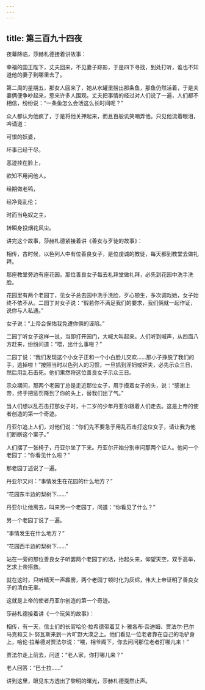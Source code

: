 ```yaml
---
---
---
```

title: 第三百九十四夜
---






夜幕降临，莎赫札德接着讲故事：





幸福的国王陛下，丈夫回来，不见妻子踪影，于是四下寻找，到处打听，谁也不知道他的妻子到哪里去了。

第二周的星期五，那女人回来了，她从水罐里捞出那条鱼，那鱼仍然活着，于是夫妻俩便争吵起来，惹来许多人围观。丈夫把事情的经过对人们说了一遍，人们都不相信，纷纷说：“一条鱼怎么会活这么长时间呢？”

众人都认为他疯了，于是将他关押起来，而且百般讥笑嘲弄他。只见他流着眼泪，吟诵道：


可恨的妖婆，

坏事已经干尽。

恶迹挂在脸上，

欲知不用问他人。

经期做老鸨，

经净竟乱伦；

时而当龟奴之主，

转瞬身投烟花风尘。



讲完这个故事，莎赫札德紧接着讲《善女与歹徒的故事》：

相传，古时候，以色列人中有位善良女子，是位虔诚的教徒，每天都到教堂去做礼拜。

那座教堂旁边有座花园。那位善良女子每去礼拜堂做礼拜，必先到花园中洗手洗脸。

花园里有两个老园丁，见女子总去园中洗手洗脸，歹心顿生，多次调戏她，女子始终不依不从。二园丁对女子说：“假若你不满足我们的要求，我们俩就一起作证，说你与人私通。”

女子说：“上帝会保佑我免遭你俩的诬陷。”

二园丁听女子这样一说，当即打开园门，大喊大叫起来。人们听到喊声，从四面八方赶来，纷纷问道：“喂，出什么事啦？”

二园丁说：“我们发现这个小女子正和一个小白脸儿交欢……那小子挣脱了我们的手，逃掉啦！”按照当时以色列人的习惯，一旦抓到淫妇或奸夫，必先示众三日，然后用乱石击死。他们果然将这位善良女子示众三日。

示众期间，那两个老园丁总是走近那位女子，用手摸着女子的头，说：“感谢上帝，终于把惩罚降到了你的头上，替我们出了气。”

当人们想以乱石击打那女子时，十二岁的少年丹亚尔跟着人们走去。这是上帝的使者创造的第一个奇迹。

丹亚尔追上人们，对他们说：“你们先不要急于用乱石击打这位女子，请让我为他们断断这个案子。”

人们摆了一张椅子，丹亚尔坐了下来。丹亚尔开始分别审问那两个证人。他问一个老园丁：“你看见什么啦？”

那老园丁述说了一遍。

丹亚尔又问：“事情发生在花园的什么地方？”

“花园东半边的梨树下……”

丹亚尔让他离去，叫来另一个老园丁，问道：“你看见了什么？”

另一个老园丁说了一遍。

“事情发生在什么地方？”

“花园西半边的梨树下……”

站在一旁的那位善良女子听罢两个老园丁的话，抬起头来，仰望天空，双手高举，乞求上帝搭救。

就在这时，只听晴天一声霹雳，两个老园丁顿时化为灰烬，伟大上帝证明了善良女子的清白无辜。

这就是上帝的使者丹亚尔创造的第一个奇迹。





莎赫札德接着讲《一个玩笑的故事》：

相传，有一天，信士们的长官哈伦·拉希德带着艾卜·雅各布·奈迪姆、贾法尔·巴尔马克和艾卜·努瓦斯来到一片旷野大漠之上。他们看见一位老者靠在自己的毛驴身上，哈伦·拉希德对贾法尔说：“喂，相爷阁下，你去问问那位老者打哪儿来！”

贾法尔走上前去，问道：“老人家，你打哪儿来？”

老人回答：“巴士拉……”





讲到这里，眼见东方透出了黎明的曙光，莎赫札德戛然止声。